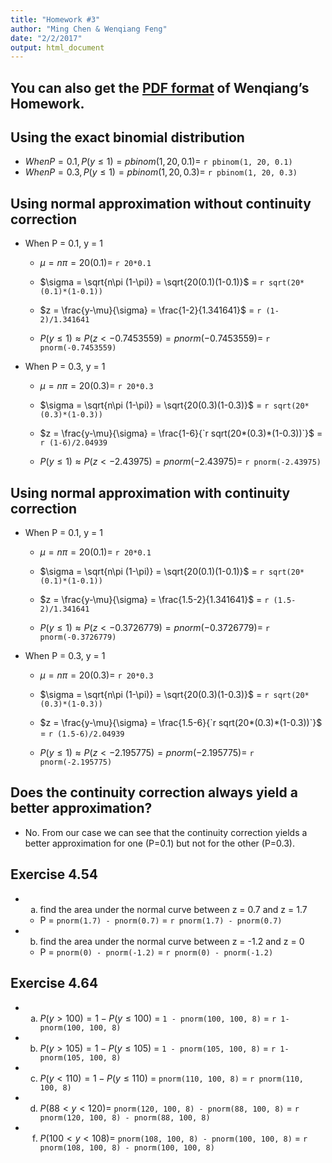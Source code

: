 ```yaml
---
title: "Homework #3"
author: "Ming Chen & Wenqiang Feng"
date: "2/2/2017"
output: html_document
---
```


## You can also get the [PDF format](./pdf/HW3.pdf) of Wenqiang's Homework.

## Using the exact binomial distribution

* $When P=0.1, P(y\leq1) = pbinom(1, 20, 0.1) =$ `r pbinom(1, 20, 0.1)`
* $When P=0.3, P(y\leq1) = pbinom(1, 20, 0.3) =$ `r pbinom(1, 20, 0.3)`

## Using normal approximation without continuity correction

* When P = 0.1, y = 1

    + $\mu = n\pi = 20(0.1) =$ `r 20*0.1`
  
    + $\sigma = \sqrt{n\pi (1-\pi)} = \sqrt{20(0.1)(1-0.1)}$ = `r sqrt(20*(0.1)*(1-0.1))`
  
    + $z = \frac{y-\mu}{\sigma} = \frac{1-2}{1.341641}$ = `r (1-2)/1.341641`
  
    + $P(y\leq1) \approx P(z< -0.7453559) = pnorm(-0.7453559) =$ `r pnorm(-0.7453559)` 
    
* When P = 0.3, y = 1

    + $\mu = n\pi = 20(0.3) =$ `r 20*0.3`
  
    + $\sigma = \sqrt{n\pi (1-\pi)} = \sqrt{20(0.3)(1-0.3)}$ = `r sqrt(20*(0.3)*(1-0.3))`
  
    + $z = \frac{y-\mu}{\sigma} = \frac{1-6}{`r sqrt(20*(0.3)*(1-0.3))`}$ = `r (1-6)/2.04939`
  
    + $P(y\leq1) \approx P(z< -2.43975) = pnorm(-2.43975) =$ `r pnorm(-2.43975)` 
    
## Using normal approximation with continuity correction

* When P = 0.1, y = 1

    + $\mu = n\pi = 20(0.1) =$ `r 20*0.1`
  
    + $\sigma = \sqrt{n\pi (1-\pi)} = \sqrt{20(0.1)(1-0.1)}$ = `r sqrt(20*(0.1)*(1-0.1))`
  
    + $z = \frac{y-\mu}{\sigma} = \frac{1.5-2}{1.341641}$ = `r (1.5-2)/1.341641`
  
    + $P(y\leq1) \approx P(z< -0.3726779) = pnorm(-0.3726779) =$ `r pnorm(-0.3726779)` 
    
* When P = 0.3, y = 1

    + $\mu = n\pi = 20(0.3) =$ `r 20*0.3`
  
    + $\sigma = \sqrt{n\pi (1-\pi)} = \sqrt{20(0.3)(1-0.3)}$ = `r sqrt(20*(0.3)*(1-0.3))`
  
    + $z = \frac{y-\mu}{\sigma} = \frac{1.5-6}{`r sqrt(20*(0.3)*(1-0.3))`}$ = `r (1.5-6)/2.04939`
  
    + $P(y\leq1) \approx P(z< -2.195775) = pnorm(-2.195775) =$ `r pnorm(-2.195775)` 
    
## Does the continuity correction always yield a better approximation?

* No. From our case we can see that the continuity correction yields a better approximation for one (P=0.1) but not for the other (P=0.3). 

## Exercise 4.54

* a. find the area under the normal curve between z = 0.7 and z = 1.7
    + P = `pnorm(1.7) - pnorm(0.7)` = `r pnorm(1.7) - pnorm(0.7)`

* b. find the area under the normal curve between z = -1.2 and z = 0
    + P = `pnorm(0) - pnorm(-1.2)` = `r pnorm(0) - pnorm(-1.2)`


## Exercise 4.64

* a. $P(y > 100) = 1 - P(y\leq100)$ = `1 - pnorm(100, 100, 8)` = `r 1-pnorm(100, 100, 8)`
* b. $P(y>105) = 1 - P(y\leq105)$ = `1 - pnorm(105, 100, 8)` = `r 1-pnorm(105, 100, 8)`
* c. $P(y<110) = 1 - P(y\leq110)$ = `pnorm(110, 100, 8)` = `r pnorm(110, 100, 8)`
* d.  $P(88<y<120)=$ `pnorm(120, 100, 8) - pnorm(88, 100, 8)` = `r pnorm(120, 100, 8) - pnorm(88, 100, 8)`
* f.  $P(100<y<108)=$ `pnorm(108, 100, 8) - pnorm(100, 100, 8)` = `r pnorm(108, 100, 8) - pnorm(100, 100, 8)`